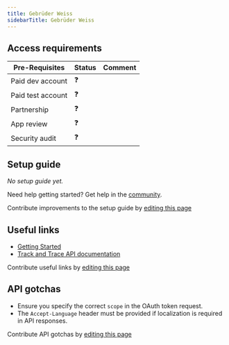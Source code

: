 ```yaml
---
title: Gebrüder Weiss
sidebarTitle: Gebrüder Weiss
---
```



<Overview />
<PreBuiltTooling />
<PreBuiltUseCases />

## Access requirements
| Pre-Requisites | Status | Comment|
| - | - | - |
| Paid dev account | ❓ |  |
| Paid test account | ❓ |  |
| Partnership | ❓ | |
| App review | ❓ |  |
| Security audit | ❓ | |


## Setup guide

_No setup guide yet._

<Tip>Need help getting started? Get help in the [community](https://nango.dev/slack).</Tip>

<Note>Contribute improvements to the setup guide by [editing this page](https://github.com/nangohq/nango/tree/master/docs/integrations/all/gebruder-weiss.mdx)</Note>

## Useful links

-   [Getting Started](https://developer.my.gw-world.com/apis/getting-started)
-   [Track and Trace API documentation](https://developer.my.gw-world.com/apis/detail/track-and-trace&1.1.0/overview)

<Note>Contribute useful links by [editing this page](https://github.com/nangohq/nango/tree/master/docs/integrations/all/gebruder-weiss.mdx)</Note>

## API gotchas

- Ensure you specify the correct `scope` in the OAuth token request.
- The `Accept-Language` header must be provided if localization is required in API responses.

<Note>Contribute API gotchas by [editing this page](https://github.com/nangohq/nango/tree/master/docs/integrations/all/gebruder-weiss.mdx)</Note>
